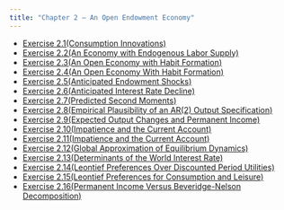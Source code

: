 ```yaml
---
title: "Chapter 2 – An Open Endowment Economy"
---
```



- [Exercise 2.1(Consumption Innovations)](2_1.qmd)
- [Exercise 2.2(An Economy with Endogenous Labor Supply)](2_2.qmd)
- [Exercise 2.3(An Open Economy with Habit Formation)](2_3.qmd)
- [Exercise 2.4(An Open Economy With Habit Formation)](2_4.qmd)
- [Exercise 2.5(Anticipated Endowment Shocks)](2_5.qmd)
- [Exercise 2.6(Anticipated Interest Rate Decline)](2_6.qmd)
- [Exercise 2.7(Predicted Second Moments)](2_7.qmd)
- [Exercise 2.8(Empirical Plausibility of an AR(2) Output Specification)](2_8.qmd)
- [Exercise 2.9(Expected Output Changes and Permanent Income)](2_9.qmd)
- [Exercise 2.10(Impatience and the Current Account)](2_10.qmd)
- [Exercise 2.11(Impatience and the Current Account)](2_11.qmd)
- [Exercise 2.12(Global Approximation of Equilibrium Dynamics)](2_12.qmd)
- [Exercise 2.13(Determinants of the World Interest Rate)](2_13.qmd)
- [Exercise 2.14(Leontief Preferences Over Discounted Period Utilities)](2_14.qmd)
- [Exercise 2.15(Leontief Preferences for Consumption and Leisure)](2_15.qmd)
- [Exercise 2.16(Permanent Income Versus Beveridge-Nelson Decomposition)](2_16.qmd)
